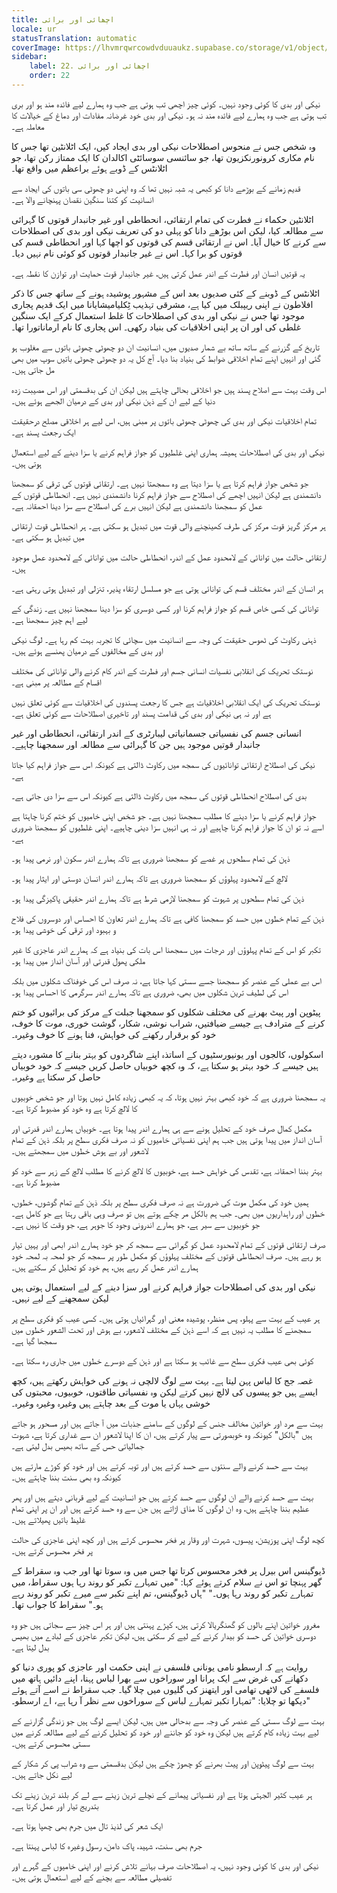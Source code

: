 ```yaml
---
title: اچھائی اور برائی
locale: ur
statusTranslation: automatic
coverImage: https://lhvmrqwrcowdvduuaukz.supabase.co/storage/v1/object/public/strapi-uploads/small_cover-educacion-fundamental.webp-2d51a7828a2b1309555be27f7e2a61a0.webp
sidebar:
    label: 22. اچھائی اور برائی
    order: 22
---
```

نیکی اور بدی کا کوئی وجود نہیں۔ کوئی چیز اچھی تب ہوتی ہے جب وہ ہمارے لیے فائدہ مند ہو اور بری تب ہوتی ہے جب وہ ہمارے لیے فائدہ مند نہ ہو۔ نیکی اور بدی خود غرضانہ مفادات اور دماغ کے خیالات کا معاملہ ہے۔

وہ شخص جس نے منحوس اصطلاحات نیکی اور بدی ایجاد کیں، ایک اٹلانٹین تھا جس کا نام مکاری کرونورنکزیون تھا، جو سائنسی سوسائٹی اکالدان کا ایک ممتاز رکن تھا، جو اٹلانٹس کے ڈوبے ہوئے براعظم میں واقع تھا۔

قدیم زمانے کے بوڑھے دانا کو کبھی یہ شبہ نہیں تھا کہ وہ اپنی دو چھوٹی سی باتوں کی ایجاد سے انسانیت کو کتنا سنگین نقصان پہنچانے والا ہے۔

اٹلانٹین حکماء نے فطرت کی تمام ارتقائی، انحطاطی اور غیر جانبدار قوتوں کا گہرائی سے مطالعہ کیا، لیکن اس بوڑھے دانا کو پہلی دو کی تعریف نیکی اور بدی کی اصطلاحات سے کرنے کا خیال آیا۔ اس نے ارتقائی قسم کی قوتوں کو اچھا کہا اور انحطاطی قسم کی قوتوں کو برا کہا۔ اس نے غیر جانبدار قوتوں کو کوئی نام نہیں دیا۔

یہ قوتیں انسان اور فطرت کے اندر عمل کرتی ہیں، غیر جانبدار قوت حمایت اور توازن کا نقطہ ہے۔

اٹلانٹس کے ڈوبنے کے کئی صدیوں بعد اس کے مشہور پوشیدہ ہونے کے ساتھ جس کا ذکر افلاطون نے اپنی ریپبلک میں کیا ہے، مشرقی تہذیب ٹِکلیامیشایانا میں ایک قدیم پجاری موجود تھا جس نے نیکی اور بدی کی اصطلاحات کا غلط استعمال کرکے ایک سنگین غلطی کی اور ان پر اپنی اخلاقیات کی بنیاد رکھی۔ اس پجاری کا نام ارماناتورا تھا۔

تاریخ کے گزرنے کے ساتھ ساتھ بے شمار صدیوں میں، انسانیت ان دو چھوٹی چھوٹی باتوں سے مغلوب ہو گئی اور انہیں اپنے تمام اخلاقی ضوابط کی بنیاد بنا دیا۔ آج کل یہ دو چھوٹی چھوٹی باتیں سوپ میں بھی مل جاتی ہیں۔

اس وقت بہت سے اصلاح پسند ہیں جو اخلاقی بحالی چاہتے ہیں لیکن ان کی بدقسمتی اور اس مصیبت زدہ دنیا کے لیے ان کے ذہن نیکی اور بدی کے درمیان الجھے ہوئے ہیں۔

تمام اخلاقیات نیکی اور بدی کی چھوٹی چھوٹی باتوں پر مبنی ہیں، اس لیے ہر اخلاقی مصلح درحقیقت ایک رجعت پسند ہے۔

نیکی اور بدی کی اصطلاحات ہمیشہ ہماری اپنی غلطیوں کو جواز فراہم کرنے یا سزا دینے کے لیے استعمال ہوتی ہیں۔

جو شخص جواز فراہم کرتا ہے یا سزا دیتا ہے وہ سمجھتا نہیں ہے۔ ارتقائی قوتوں کی ترقی کو سمجھنا دانشمندی ہے لیکن انہیں اچھے کی اصطلاح سے جواز فراہم کرنا دانشمندی نہیں ہے۔ انحطاطی قوتوں کے عمل کو سمجھنا دانشمندی ہے لیکن انہیں برے کی اصطلاح سے سزا دینا احمقانہ ہے۔

ہر مرکز گریز قوت مرکز کی طرف کھینچنے والی قوت میں تبدیل ہو سکتی ہے۔ ہر انحطاطی قوت ارتقائی میں تبدیل ہو سکتی ہے۔

ارتقائی حالت میں توانائی کے لامحدود عمل کے اندر، انحطاطی حالت میں توانائی کے لامحدود عمل موجود ہیں۔

ہر انسان کے اندر مختلف قسم کی توانائی ہوتی ہے جو مسلسل ارتقاء پذیر، تنزلی اور تبدیل ہوتی رہتی ہے۔

توانائی کی کسی خاص قسم کو جواز فراہم کرنا اور کسی دوسری کو سزا دینا سمجھنا نہیں ہے۔ زندگی کے لیے اہم چیز سمجھنا ہے۔

ذہنی رکاوٹ کی ٹھوس حقیقت کی وجہ سے انسانیت میں سچائی کا تجربہ بہت کم رہا ہے۔ لوگ نیکی اور بدی کے مخالفوں کے درمیان پھنسے ہوئے ہیں۔

نوستک تحریک کی انقلابی نفسیات انسانی جسم اور فطرت کے اندر کام کرنے والی توانائی کی مختلف اقسام کے مطالعہ پر مبنی ہے۔

نوستک تحریک کی ایک انقلابی اخلاقیات ہے جس کا رجعت پسندوں کی اخلاقیات سے کوئی تعلق نہیں ہے اور نہ ہی نیکی اور بدی کی قدامت پسند اور تاخیری اصطلاحات سے کوئی تعلق ہے۔

انسانی جسم کی نفسیاتی جسمانیاتی لیبارٹری کے اندر ارتقائی، انحطاطی اور غیر جانبدار قوتیں موجود ہیں جن کا گہرائی سے مطالعہ اور سمجھنا چاہیے۔

نیکی کی اصطلاح ارتقائی توانائیوں کی سمجھ میں رکاوٹ ڈالتی ہے کیونکہ اس سے جواز فراہم کیا جاتا ہے۔

بدی کی اصطلاح انحطاطی قوتوں کی سمجھ میں رکاوٹ ڈالتی ہے کیونکہ اس سے سزا دی جاتی ہے۔

جواز فراہم کرنے یا سزا دینے کا مطلب سمجھنا نہیں ہے۔ جو شخص اپنی خامیوں کو ختم کرنا چاہتا ہے اسے نہ تو ان کا جواز فراہم کرنا چاہیے اور نہ ہی انہیں سزا دینی چاہیے۔ اپنی غلطیوں کو سمجھنا ضروری ہے۔

ذہن کی تمام سطحوں پر غصے کو سمجھنا ضروری ہے تاکہ ہمارے اندر سکون اور نرمی پیدا ہو۔

لالچ کے لامحدود پہلوؤں کو سمجھنا ضروری ہے تاکہ ہمارے اندر انسان دوستی اور ایثار پیدا ہو۔

ذہن کی تمام سطحوں پر شہوت کو سمجھنا لازمی شرط ہے تاکہ ہمارے اندر حقیقی پاکیزگی پیدا ہو۔

ذہن کے تمام خطوں میں حسد کو سمجھنا کافی ہے تاکہ ہمارے اندر تعاون کا احساس اور دوسروں کی فلاح و بہبود اور ترقی کی خوشی پیدا ہو۔

تکبر کو اس کے تمام پہلوؤں اور درجات میں سمجھنا اس بات کی بنیاد ہے کہ ہمارے اندر عاجزی کا غیر ملکی پھول قدرتی اور آسان انداز میں پیدا ہو۔

اس بے عملی کے عنصر کو سمجھنا جسے سستی کہا جاتا ہے، نہ صرف اس کی خوفناک شکلوں میں بلکہ اس کی لطیف ترین شکلوں میں بھی، ضروری ہے تاکہ ہمارے اندر سرگرمی کا احساس پیدا ہو۔

پیٹوپن اور پیٹ بھرنے کی مختلف شکلوں کو سمجھنا جبلت کے مرکز کی برائیوں کو ختم کرنے کے مترادف ہے جیسے ضیافتیں، شراب نوشی، شکار، گوشت خوری، موت کا خوف، خود کو برقرار رکھنے کی خواہش، فنا ہونے کا خوف وغیرہ۔

اسکولوں، کالجوں اور یونیورسٹیوں کے اساتذہ اپنے شاگردوں کو بہتر بنانے کا مشورہ دیتے ہیں جیسے کہ خود بہتر ہو سکتا ہے، کہ وہ کچھ خوبیاں حاصل کریں جیسے کہ خود خوبیاں حاصل کر سکتا ہے وغیرہ۔

یہ سمجھنا ضروری ہے کہ خود کبھی بہتر نہیں ہوتا، کہ یہ کبھی زیادہ کامل نہیں ہوتا اور جو شخص خوبیوں کا لالچ کرتا ہے وہ خود کو مضبوط کرتا ہے۔

مکمل کمال صرف خود کے تحلیل ہونے سے ہی ہمارے اندر پیدا ہوتا ہے۔ خوبیاں ہمارے اندر قدرتی اور آسان انداز میں پیدا ہوتی ہیں جب ہم اپنی نفسیاتی خامیوں کو نہ صرف فکری سطح پر بلکہ ذہن کے تمام لاشعور اور بے ہوش خطوں میں سمجھتے ہیں۔

بہتر بننا احمقانہ ہے، تقدس کی خواہش حسد ہے، خوبیوں کا لالچ کرنے کا مطلب لالچ کے زہر سے خود کو مضبوط کرنا ہے۔

ہمیں خود کی مکمل موت کی ضرورت ہے نہ صرف فکری سطح پر بلکہ ذہن کے تمام گوشوں، خطوں، خطوں اور راہداریوں میں بھی۔ جب ہم بالکل مر چکے ہوتے ہیں تو صرف وہی باقی رہتا ہے جو کامل ہے۔ جو خوبیوں سے سیر ہے، جو ہمارے اندرونی وجود کا جوہر ہے، جو وقت کا نہیں ہے۔

صرف ارتقائی قوتوں کے تمام لامحدود عمل کو گہرائی سے سمجھ کر جو خود ہمارے اندر ابھی اور یہیں تیار ہو رہے ہیں۔ صرف انحطاطی قوتوں کے مختلف پہلوؤں کو مکمل طور پر سمجھ کر جو لمحہ بہ لمحہ خود ہمارے اندر عمل کر رہے ہیں، ہم خود کو تحلیل کر سکتے ہیں۔

نیکی اور بدی کی اصطلاحات جواز فراہم کرنے اور سزا دینے کے لیے استعمال ہوتی ہیں لیکن سمجھنے کے لیے نہیں۔

ہر عیب کے بہت سے پہلو، پس منظر، پوشیدہ معنی اور گہرائیاں ہوتی ہیں۔ کسی عیب کو فکری سطح پر سمجھنے کا مطلب یہ نہیں ہے کہ اسے ذہن کے مختلف لاشعور، بے ہوش اور تحت الشعور خطوں میں سمجھا گیا ہے۔

کوئی بھی عیب فکری سطح سے غائب ہو سکتا ہے اور ذہن کے دوسرے خطوں میں جاری رہ سکتا ہے۔

غصہ جج کا لباس پہن لیتا ہے۔ بہت سے لوگ لالچی نہ ہونے کی خواہش رکھتے ہیں، کچھ ایسے ہیں جو پیسوں کی لالچ نہیں کرتے لیکن وہ نفسیاتی طاقتوں، خوبیوں، محبتوں کی خوشی یہاں یا موت کے بعد چاہتے ہیں وغیرہ وغیرہ وغیرہ۔

بہت سے مرد اور خواتین مخالف جنس کے لوگوں کے سامنے جذبات میں آ جاتے ہیں اور مسحور ہو جاتے ہیں "بالکل" کیونکہ وہ خوبصورتی سے پیار کرتے ہیں، ان کا اپنا لاشعور ان سے غداری کرتا ہے، شہوت جمالیاتی حس کے ساتھ بھیس بدل لیتی ہے۔

بہت سے حسد کرنے والے سنتوں سے حسد کرتے ہیں اور توبہ کرتے ہیں اور خود کو کوڑے مارتے ہیں کیونکہ وہ بھی سنت بننا چاہتے ہیں۔

بہت سے حسد کرنے والے ان لوگوں سے حسد کرتے ہیں جو انسانیت کے لیے قربانی دیتے ہیں اور پھر عظیم بننا چاہتے ہیں، وہ ان لوگوں کا مذاق اڑاتے ہیں جن سے وہ حسد کرتے ہیں اور ان پر اپنی تمام غلیظ باتیں پھیلاتے ہیں۔

کچھ لوگ اپنی پوزیشن، پیسوں، شہرت اور وقار پر فخر محسوس کرتے ہیں اور کچھ اپنی عاجزی کی حالت پر فخر محسوس کرتے ہیں۔

ڈیوگینس اس بیرل پر فخر محسوس کرتا تھا جس میں وہ سوتا تھا اور جب وہ سقراط کے گھر پہنچا تو اس نے سلام کرتے ہوئے کہا: "میں تمہارے تکبر کو روند رہا ہوں سقراط، میں تمہارے تکبر کو روند رہا ہوں۔" "ہاں ڈیوگینس، تم اپنے تکبر سے میرے تکبر کو روند رہے ہو۔" سقراط کا جواب تھا۔

مغرور خواتین اپنے بالوں کو گھنگریالا کرتی ہیں، کپڑے پہنتی ہیں اور ہر اس چیز سے سجاتی ہیں جو وہ دوسری خواتین کی حسد کو بیدار کرنے کے لیے کر سکتی ہیں، لیکن تکبر عاجزی کے لبادے میں بھیس بدل لیتا ہے۔

روایت ہے کہ ارسطو نامی یونانی فلسفی نے اپنی حکمت اور عاجزی کو پوری دنیا کو دکھانے کی غرض سے ایک پرانا اور سوراخوں سے بھرا لباس پہنا، اپنے دائیں ہاتھ میں فلسفے کی لاٹھی تھامی اور ایتھنز کی گلیوں میں چلا گیا۔ جب سقراط نے اسے آتے ہوئے دیکھا تو چلایا: "تمہارا تکبر تمہارے لباس کے سوراخوں سے نظر آ رہا ہے، اے ارسطو۔"

بہت سے لوگ سستی کے عنصر کی وجہ سے بدحالی میں ہیں، لیکن ایسے لوگ ہیں جو زندگی گزارنے کے لیے بہت زیادہ کام کرتے ہیں لیکن وہ خود کو جاننے اور خود کو تحلیل کرنے کے لیے مطالعہ کرنے میں سستی محسوس کرتے ہیں۔

بہت سے لوگ پیٹوپن اور پیٹ بھرنے کو چھوڑ چکے ہیں لیکن بدقسمتی سے وہ شراب پی کر شکار کے لیے نکل جاتے ہیں۔

ہر عیب کثیر الجہتی ہوتا ہے اور نفسیاتی پیمانے کے نچلے ترین زینے سے لے کر بلند ترین زینے تک بتدریج تیار اور عمل کرتا ہے۔

ایک شعر کی لذیذ تال میں جرم بھی چھپا ہوتا ہے۔

جرم بھی سنت، شہید، پاک دامن، رسول وغیرہ کا لباس پہنتا ہے۔

نیکی اور بدی کا کوئی وجود نہیں، یہ اصطلاحات صرف بہانے تلاش کرنے اور اپنی خامیوں کے گہرے اور تفصیلی مطالعہ سے بچنے کے لیے استعمال ہوتی ہیں۔


